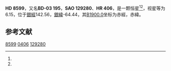 {{Starbox begin
| name = HD 8599
}}
{{Starbox observe
| epoch = [[J2000.0|J2000.0]]
| constell = {{星座名待查}}<ref name=SIMBAD>{{cite web
 | url=http://simbad.u-strasbg.fr/simbad/sim-id?Ident=HR+406
 | title=Pulsating variable Star
 | publisher=Centre de Données astronomiques de Strasbourg
 | work=SIMBAD
 | accessdate=2012-07-13
 | archive-date=2016-03-17
 | archive-url=https://web.archive.org/web/20160317000513/http://simbad.u-strasbg.fr/simbad/sim-id?Ident=HR+406
 | dead-url=no
 }}</ref><ref name=DATA>{{cite web
 | url=http://vizier.u-strasbg.fr/viz-bin/VizieR-5?-out.add=.&-source=5050&-corr=PK=HR&-out.max=9999&HR=406
 | title=VizieR Detailed Page
 | accessdate=2012-07-13
 | archive-date=2016-03-04
 | archive-url=https://web.archive.org/web/20160304235811/http://vizier.u-strasbg.fr/viz-bin/VizieR-5?-out.add=.&-source=5050&-corr=PK=HR&-out.max=9999&HR=406
 | dead-url=no
 }}</ref>
| 星官 = 
| ra = {{RA|1|24|48.7}}<ref name=SIMBAD /><ref name=DATA />
| dec = {{DEC|-2|50|55}}<ref name=SIMBAD /><ref name=DATA />
| appmag_v = 6.15<ref name=SIMBAD /><ref name=DATA />
}}
{{Starbox character
| class = G8III<ref name=SIMBAD /><ref name=DATA />
| b-v = 0.96<ref name=SIMBAD /><ref name=DATA />
| u-b = 0.71<ref name=SIMBAD /><ref name=DATA />
| r-i = <ref name=SIMBAD /><ref name=DATA />
| variable = 
}}
{{Starbox astrometry
| radial_v = 0.71
| prop_mo_ra = -27
| parallax = 
| p_error = 
}}
{{Starbox catalog
| names =BD-03 195，[[SAO星表|SAO]] 129280，[[HD星表|HD]] 8599，[[HR星表|HR]] 406}}
{{Starbox reference |Simbad=HR+406}}
{{Starbox end}}

'''HD 8599'''，又名'''BD-03 195'''，'''SAO 129280'''、'''HR 406'''，是一颗恒星<ref name=SIMBAD /><ref name=DATA />，视星等为6.15，位于[[銀道座標系|銀經]]142.56，[[銀道座標系|銀緯]]-64.44，其[[B1900.0|B1900.0]]坐标为赤經{{RA|1|19|43.8}}，赤緯{{DEC|-3|-64.44|9}}。

== 参考文献 ==
{{reflist}}

{{star-stub}}

[[Category:HD和HDE天體|8599]]
[[Category:HR天體|0406]]
[[Category:SAO天體|129280]]